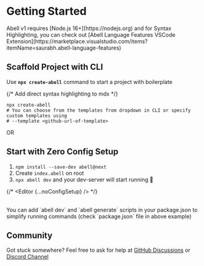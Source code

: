 
# Getting Started

<NoteBlock title="Compatibility Note">
  Abell v1 requires [Node.js 16+](https://nodejs.org) and for Syntax
  Highlighting, you can check out [Abell Language Features VSCode
  Extension](https://marketplace.visualstudio.com/items?itemName=saurabh.abell-language-features)
</NoteBlock>

## Scaffold Project with CLI

Use **`npx create-abell`** command to start a project with boilerplate

{/* Add direct syntax highlighting to mdx */}

```shell
npx create-abell
# You can choose from the templates from dropdown in CLI or specify custom templates using
# --template <github-url-of-template>
```

<div className="or">OR</div>

## Start with Zero Config Setup

1. `npm install --save-dev abell@next`
2. Create `index.abell` on root
3. `npx abell dev` and your dev-server will start running 🥳

{/* <Editor {...noConfigSetup} /> */}

<br />
You can add `abell dev` and `abell generate` scripts in your package.json to simplify
running commands (check `package.json` file in above example)

## Community

Got stuck somewhere? Feel free to ask for help at [GitHub Discussions](https://github.com/abelljs/abell/discussions) or [Discord Channel](https://discord.gg/ndsVpRG)
